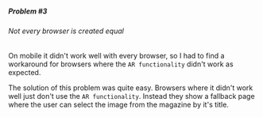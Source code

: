 <title>Augmented Reality | Portfolio</title>

##### Problem #3

###### Not every browser is created equal

On mobile it didn't work well with every browser, so I had to find a workaround for browsers where
the `AR functionality` didn't work as expected.

The solution of this problem was quite easy. Browsers where it didn't work well just don't use the
`AR functionality`. Instead they show a fallback page where the user can select the image from the
magazine by it's title.
